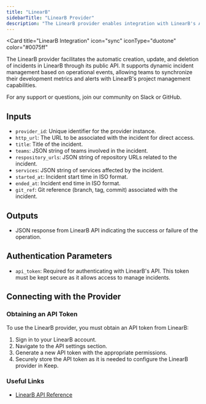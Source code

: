 ```yaml
---
title: "LinearB"
sidebarTitle: "LinearB Provider"
description: "The LinearB provider enables integration with LinearB's API to manage and notify incidents directly through webhooks."
---
```


<Card
  title="LinearB Integration"
  icon="sync"
  iconType="duotone"
  color="#0075ff"
>
  The LinearB provider facilitates the automatic creation, update, and deletion of incidents in LinearB through its public API. It supports dynamic incident management based on operational events, allowing teams to synchronize their development metrics and alerts with LinearB's project management capabilities.

For any support or questions, join our community on Slack or GitHub.

</Card>

## Inputs

- `provider_id`: Unique identifier for the provider instance.
- `http_url`: The URL to be associated with the incident for direct access.
- `title`: Title of the incident.
- `teams`: JSON string of teams involved in the incident.
- `respository_urls`: JSON string of repository URLs related to the incident.
- `services`: JSON string of services affected by the incident.
- `started_at`: Incident start time in ISO format.
- `ended_at`: Incident end time in ISO format.
- `git_ref`: Git reference (branch, tag, commit) associated with the incident.

## Outputs

- JSON response from LinearB API indicating the success or failure of the operation.

## Authentication Parameters

- `api_token`: Required for authenticating with LinearB's API. This token must be kept secure as it allows access to manage incidents.

## Connecting with the Provider

### Obtaining an API Token

To use the LinearB provider, you must obtain an API token from LinearB:

1. Sign in to your LinearB account.
2. Navigate to the API settings section.
3. Generate a new API token with the appropriate permissions.
4. Securely store the API token as it is needed to configure the LinearB provider in Keep.

### Useful Links

- [LinearB API Reference](https://docs.linearb.io/api-overview/)
